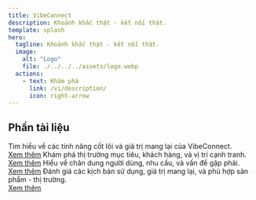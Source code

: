 ```yaml
---
title: VibeConnect
description: Khoảnh khắc thật - kết nối thật.
template: splash
hero:
  tagline: Khoảnh khắc thật - kết nối thật.
  image:
    alt: "Logo"
    file: ./../../../assets/logo.webp
  actions:
    - text: Khám phá
      link: /vi/description/
      icon: right-arrow
---
```



## Phần tài liệu

<CardGrid stagger title="Tài liệu">
  <Card title="Tổng quan" icon="star">
    Tìm hiểu về các tính năng cốt lõi và giá trị mang lại của VibeConnect.
    <br />
    <a href="/vi/description/">Xem thêm</a>
  </Card>
  <Card title="Phân tích thị trường" icon="chart">
    Khám phá thị trường mục tiêu, khách hàng, và vị trí cạnh tranh.
    <br />
    <a href="/vi/target-market/">Xem thêm</a>
  </Card>
  <Card title="Nghiên cứu người dùng" icon="user">
    Hiểu về chân dung người dùng, nhu cầu, và vấn đề gặp phải.
    <br />
    <a href="/vi/user-personas/">Xem thêm</a>
  </Card>
  <Card title="Chiến lược sản phẩm" icon="rocket">
    Đánh giá các kịch bản sử dụng, giá trị mang lại, và phù hợp sản phẩm - thị
    trường.
    <br />
    <a href="/vi/use-cases/">Xem thêm</a>
  </Card>
</CardGrid>
